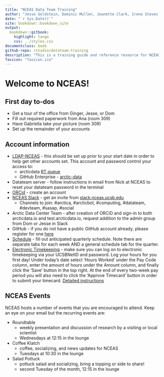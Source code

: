 ```yaml
--- 
title: "NCEAS Data Team Training"
author: "Jesse Goldstein, Dominic Mullen, Jeanette Clark, Irene Steves, Mitchell Maier, Bryce Mecum, Peter Slaughter, Emily O'Dean"
date: "`r Sys.Date()`"
site: bookdown::bookdown_site
output: 
  bookdown::gitbook:
    highlight: tango
    css: ../styles.css
documentclass: book
github-repo: rstudio/datateam-training
description: "This is a training guide and reference resource for NCEAS data team members working on the SASAP and Arctic Data Center projects"
favicon: "favicon.ico"
---
```


# Welcome to NCEAS! {-}

## First day to-dos {-}

* Get a tour of the office from Ginger, Jesse, or Dom
* Fill out required paperwork from Ana (room 309)
* Have Gabriella take your picture (room 309)
* Set up the remainder of your accounts


## Account information {-}

* <a href = 'https://identity.nceas.ucsb.edu/identity/cgi-bin/ldapweb.cgi?cfg=account' target='_blank'>LDAP-NCEAS</a> - this should be set up prior to your start date in order to help get other accounts set. This account and password control your access to:
    + arcticdata <a href = 'https://support.nceas.ucsb.edu/rt/' target='_blank'>RT queue</a>
    + GitHub Enterprise - <a href = 'https://github.nceas.ucsb.edu/KNB/arctic-data/' target='_blank'>arctic-data</a>
* Datateam server - follow instructions in email from Nick at NCEAS to reset your datateam password in the terminal
* <a href = 'https://orcid.org/register' target='_blank'>ORCid</a> - create an account
* <a href = 'http://nceas.slack.com' target='_blank'>NCEAS Slack</a> - get an invite from <a href = 'http://slack.nceas.ucsb.edu' target='_blank'>slack.nceas.ucsb.edu</a>
    + Channels to join: #arctica, #arcticbot, #computing, #datateam, #devteam, #sasap, #social
* Arctic Data Center Team - after creation of ORCiD and sign-in to both arcticdata.io and test.arcticdata.io, request addition to the admin group from Dom or Jesse in Slack
* GitHub - if you do not have a public GitHub account already, please register for one <a href = 'https://github.com/join?source=header-home' target='_blank'>here</a>
* <a href = 'https://docs.google.com/spreadsheets/d/1Jf7IkSf8Vqu51xv1DDaTNCrTAZd0RMNH9ExZw0eyH4I/edit#gid=948090118' target='_blank'>Schedule</a> - fill out anticipated quarterly schedule. Note there are separate tabs for each week AND a general schedule tab for the quarter.
* <a href = 'https://timekeeping.ucsb.edu/' target='_blank'>Electronic Timekeeping</a> - make sure you can log on to electronic timekeeping 
via your UCSBNetID and password.  Log your hours for you first day! Under today's date select 'Hours Worked' under the Pay Code column, enter the amount of hours under the Amount column, and finally click the 'Save' button in the top right. At the end of every two-week pay period you will also need to click the 'Approve Timecard' button in order to submit your timecard.  <a href = 'https://timekeeping.ucsb.edu/sites/default/files/employee_hours_worked_0.pdf' target='_blank'>Detailed instructions</a>


## NCEAS Events {-}

NCEAS hosts a number of events that you are encouraged to attend. Keep an eye on your email but the recurring events are:

* Roundtable
    + weekly presentation and discussion of research by a visiting or local scientist
    + Wednesdays at 12:15 in the lounge
* Coffee Klatch
    + coffee, socializing, and news updates for NCEAS
    + Tuesdays at 10:30 in the lounge
* Salad Potluck
    + potluck salad and socializing, bring a topping or side to share!
    + second Tuesday of the month, 12:15 in the lounge
